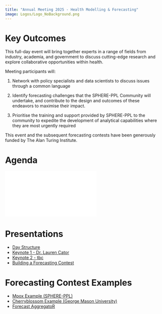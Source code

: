 ```yaml
---
title: "Annual Meeting 2025 - Health Modelling & Forecasting"
image: Logos/Logo_NoBackground.png
---
```


# Key Outcomes

This full-day event will bring together experts in a range of fields from industry, academia, and government to discuss cutting-edge research and explore collaborative opportunities within health.

Meeting participants will:

1. Network with policy specialists and data scientists to discuss issues through a common language

2. Identify forecasting challenges that the SPHERE-PPL Community will undertake, and contribute to the design and outcomes of these endeavors to maximise their impact.

3. Prioritise the training and support provided by SPHERE-PPL to the community to expedite the development of analytical capabilities where they are most urgently required


This event and the subsequent forecasting contests have been generously funded by The Alan Turing Institute.

# Agenda
![](www.sphere-ppl.org/Events/Jan25.html#sec-agenda)

# Presentations

-   [Day Structure](Presentations/DayPlan/DayPlan.qmd)
-   [Keynote 1 - Dr. Lauren Cator]()
-   [Keynote 2 - tbc]()
-   [Building a Forecasting Contest](Presentations/ForecastingContests/ForecastingContests.qmd)

# Forecasting Contest Examples

-   [Mpox Example (SPHERE-PPL)](https://github.com/SPHERE-PPL/Contest-Example-Mpox)
-   [Cherryblossom Example (George Mason University)](https://competition.statistics.gmu.edu/)
-   [Forecast AggregatoR](https://github.com/SPHERE-PPL/Forecast-AggregatoR)
